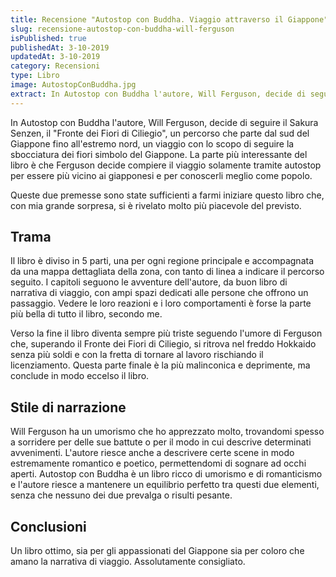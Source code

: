 ```yaml
---
title: Recensione "Autostop con Buddha. Viaggio attraverso il Giappone" di Will Ferguson
slug: recensione-autostop-con-buddha-will-ferguson
isPublished: true
publishedAt: 3-10-2019
updatedAt: 3-10-2019
category: Recensioni
type: Libro
image: AutostopConBuddha.jpg
extract: In Autostop con Buddha l'autore, Will Ferguson, decide di seguire il Sakura Senzen, il "Fronte dei Fiori di Ciliegio", un percorso che parte dal sud del Giappone fino all'estremo nord, un viaggio con lo scopo di seguire la sbocciatura dei fiori simbolo del Giappone. La parte più interessante del libro è che Ferguson decide compiere il viaggio solamente tramite autostop per essere più vicino ai giapponesi e per conoscerli meglio come popolo.
---
```


<Book slug="autostop-con-il-buddha-viaggio-attraverso-il-giappone" />

In Autostop con Buddha l'autore, Will Ferguson, decide di seguire il Sakura Senzen, il "Fronte dei Fiori di Ciliegio", un percorso che parte dal sud del Giappone fino all'estremo nord, un viaggio con lo scopo di seguire la sbocciatura dei fiori simbolo del Giappone. La parte più interessante del libro è che Ferguson decide compiere il viaggio solamente tramite autostop per essere più vicino ai giapponesi e per conoscerli meglio come popolo.

Queste due premesse sono state sufficienti a farmi iniziare questo libro che, con mia grande sorpresa, si è rivelato molto più piacevole del previsto.

## Trama

Il libro è diviso in 5 parti, una per ogni regione principale e accompagnata da una mappa dettagliata della zona, con tanto di linea a indicare il percorso seguito. I capitoli seguono le avventure dell'autore, da buon libro di narrativa di viaggio, con ampi spazi dedicati alle persone che offrono un passaggio. Vedere le loro reazioni e i loro comportamenti è forse la parte più bella di tutto il libro, secondo me.

Verso la fine il libro diventa sempre più triste seguendo l'umore di Ferguson che, superando il Fronte dei Fiori di Ciliegio, si ritrova nel freddo Hokkaido senza più soldi e con la fretta di tornare al lavoro rischiando il licenziamento. Questa parte finale è la più malinconica e deprimente, ma conclude in modo eccelso il libro.

## Stile di narrazione

Will Ferguson ha un umorismo che ho apprezzato molto, trovandomi spesso a sorridere per delle sue battute o per il modo in cui descrive determinati avvenimenti. L'autore riesce anche a descrivere certe scene in modo estremamente romantico e poetico, permettendomi di sognare ad occhi aperti. Autostop con Buddha è un libro ricco di umorismo e di romanticismo e l'autore riesce a mantenere un equilibrio perfetto tra questi due elementi, senza che nessuno dei due prevalga o risulti pesante.

## Conclusioni

Un libro ottimo, sia per gli appassionati del Giappone sia per coloro che amano la narrativa di viaggio. Assolutamente consigliato.
